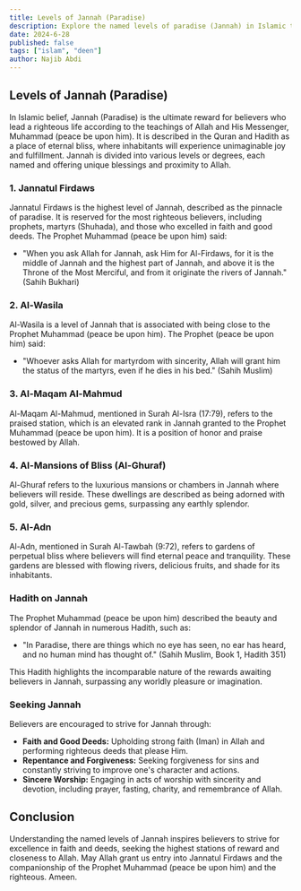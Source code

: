 ```yaml
---
title: Levels of Jannah (Paradise)
description: Explore the named levels of paradise (Jannah) in Islamic teachings.
date: 2024-6-28
published: false
tags: ["islam", "deen"]
author: Najib Abdi
---
```


## Levels of Jannah (Paradise)

In Islamic belief, Jannah (Paradise) is the ultimate reward for believers who lead a righteous life according to the teachings of Allah and His Messenger, Muhammad (peace be upon him). It is described in the Quran and Hadith as a place of eternal bliss, where inhabitants will experience unimaginable joy and fulfillment. Jannah is divided into various levels or degrees, each named and offering unique blessings and proximity to Allah.

### 1. **Jannatul Firdaws**

Jannatul Firdaws is the highest level of Jannah, described as the pinnacle of paradise. It is reserved for the most righteous believers, including prophets, martyrs (Shuhada), and those who excelled in faith and good deeds. The Prophet Muhammad (peace be upon him) said:
- "When you ask Allah for Jannah, ask Him for Al-Firdaws, for it is the middle of Jannah and the highest part of Jannah, and above it is the Throne of the Most Merciful, and from it originate the rivers of Jannah." (Sahih Bukhari)

### 2. **Al-Wasila**

Al-Wasila is a level of Jannah that is associated with being close to the Prophet Muhammad (peace be upon him). The Prophet (peace be upon him) said:
- "Whoever asks Allah for martyrdom with sincerity, Allah will grant him the status of the martyrs, even if he dies in his bed." (Sahih Muslim)

### 3. **Al-Maqam Al-Mahmud**

Al-Maqam Al-Mahmud, mentioned in Surah Al-Isra (17:79), refers to the praised station, which is an elevated rank in Jannah granted to the Prophet Muhammad (peace be upon him). It is a position of honor and praise bestowed by Allah.

### 4. **Al-Mansions of Bliss (Al-Ghuraf)**

Al-Ghuraf refers to the luxurious mansions or chambers in Jannah where believers will reside. These dwellings are described as being adorned with gold, silver, and precious gems, surpassing any earthly splendor.

### 5. **Al-Adn**

Al-Adn, mentioned in Surah Al-Tawbah (9:72), refers to gardens of perpetual bliss where believers will find eternal peace and tranquility. These gardens are blessed with flowing rivers, delicious fruits, and shade for its inhabitants.

### Hadith on Jannah

The Prophet Muhammad (peace be upon him) described the beauty and splendor of Jannah in numerous Hadith, such as:
- "In Paradise, there are things which no eye has seen, no ear has heard, and no human mind has thought of." (Sahih Muslim, Book 1, Hadith 351)

This Hadith highlights the incomparable nature of the rewards awaiting believers in Jannah, surpassing any worldly pleasure or imagination.

### Seeking Jannah

Believers are encouraged to strive for Jannah through:
- **Faith and Good Deeds:** Upholding strong faith (Iman) in Allah and performing righteous deeds that please Him.
- **Repentance and Forgiveness:** Seeking forgiveness for sins and constantly striving to improve one's character and actions.
- **Sincere Worship:** Engaging in acts of worship with sincerity and devotion, including prayer, fasting, charity, and remembrance of Allah.

## Conclusion

Understanding the named levels of Jannah inspires believers to strive for excellence in faith and deeds, seeking the highest stations of reward and closeness to Allah. May Allah grant us entry into Jannatul Firdaws and the companionship of the Prophet Muhammad (peace be upon him) and the righteous. Ameen.
